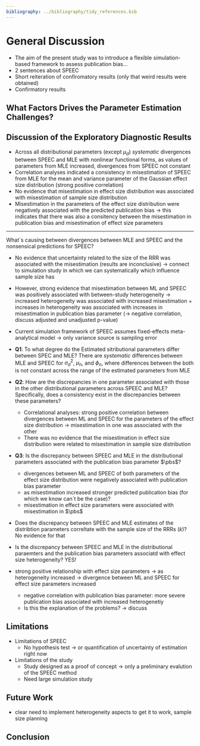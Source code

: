 ```yaml
---
bibliography: ../bibliography/tidy_references.bib
---
```


# General Discussion

- The aim of the present study was to introduce a flexible simulation-based framework to assess publication bias...
- 2 sentences about SPEEC
- Short reiteration of confiromatory results (only that weird results were obtained)
- Confirmatory results


## What Factors Drives the Parameter Estimation Challenges?


## Discussion of the Exploratory Diagnostic Results

- Across all distributional parameters (except $\mu_d$) *systematic* divergences between SPEEC and MLE with nonlinear functional forms, as values of parameters from MLE increased, divergences from SPEEC not constant
- Correlation analyses indicated a consistency in misestimation of SPEEC from MLE for the mean and variance parameter of the Gaussian effect size distribution (strong positive correlation)
- No evidence that misestimation in effect size distribution was associated with misestimation of sample size distribution
- Misestimation in the parameters of the effect size distribution were negatively associated with the predicted publication bias -> this indicates that there was also a consitency between the misestimation in publication bias and misestimation of effect size parameters

---

What´s causing between divergences between MLE and SPEEC and the nonsensical predictions for SPEEC?

- No evidence that uncertainty related to the size of the RRR was associated with the misestimation (results are inconclusive) -> connect to simulation study in which we can systematically which influence sample size has
- However, strong evidence that misestimation between ML and SPEEC was positively associated with between-study heterogeneity -> increased heterogeneity was associated with increased misestimation + increases in heterogeneity was associated with increases in misestimation in publication bias parameter (-> negative correlation, discuss adjusted and unadjusted p-value)
- Current simulation framework of SPEEC assumes fixed-effects meta-analytical model -> only variance source is sampling error 


- **Q1**: To what degree do the Estimated sitributional parameters differ between SPEC and MLE? There are *systematic* differences between MLE and SPEEC for $\sigma^2_d$, $\mu_n$, and $\phi_n$, where differences between the both is not constant across the range of the estimated parameters from MLE
- **Q2**: How are the discrepancies in one parameter associated with those in the other distributional parameters across SPEEC and MLE? Specifically, does a consistency exist in the discrepancies between these parameters?
  - Correlational analyses: strong positive correlation between divergences between ML and SPEEC for the parameters of the effect size distribution -> misestimation in one was associated with the other
  - There was no evidence that the misestimation in effect size distribution were related to misestimation in sample size distribution
- **Q3**: Is the discrepancy between SPEEC and MLE in the distributional parameters associated with the publication bias parameter $\pbs$?
  - divergences between ML and SPEEC of both parameters of the effect size distribution were negatively associated with publication bias parameter
  - as misestimation increased stronger predicted publication bias (for which we know can´t be the case)? 
  -  misestimation in effect size parameters were associated with misestimation in $\pbs$
- Does the discrepancy between SPEEC and MLE estimates of the distribtion parameters correltate with the sample size of the RRRs ($k$)? No evidence for that
- Is the discrepancy between SPEEC and MLE in the distributional paraemters and the publication bias parameters associatd with effect size heterogeneity? YES! 
- strong positive relationship with effect size parameters -> as heterogeneity increased -> divergence between ML and SPEEC for effect size parameters increased 
  - negative correlation with publication bias parameter: more severe  publication bias associated with increased heterogenetiy
  - Is this the explanation of the problems? -> discuss


## Limitations 

- Limitations of SPEEC
  -  No hypothesis test -> or quantification of uncertainty of estimation right now
- Limitations of the study
  - Study designed as a proof of concept -> only a preliminary evalution of the SPEEC method
  - Need large simulation study


## Future Work

- clear need to implement heterogeneity aspects to get it to work, sample size planning


## Conclusion

